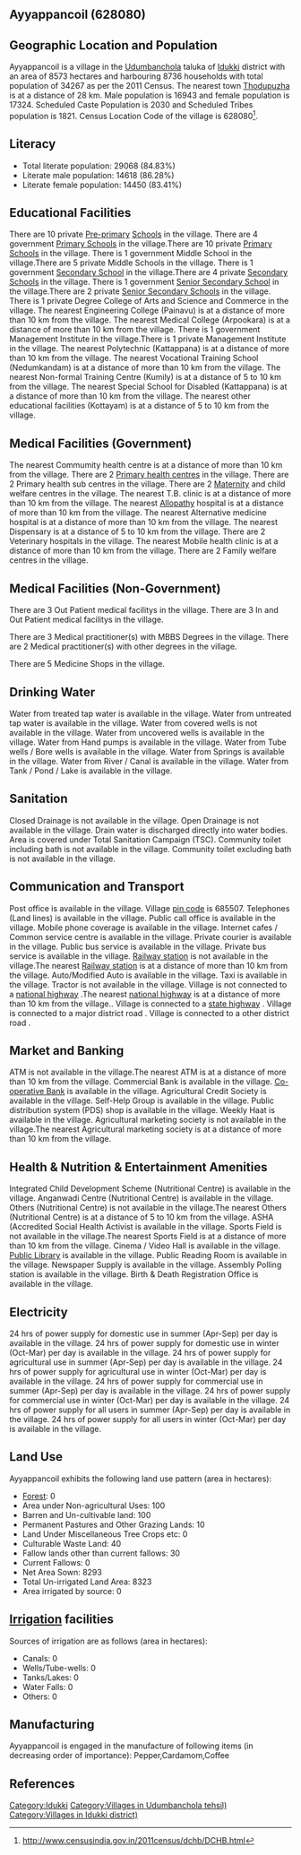 {{Infobox settlement
| name=Ayyappancoil
| native_name=
| native_name_lang=
| other_name=
| nickname=
| settlement_type=Village
| image_skyline=
| image_alt=
| image_caption=
| pushpin_map=India Kerala
| pushpin_label_position=right
| pushpin_map_alt=
| pushpin_map_caption=Location in Kerala, India
| latd=
| latm=
| lats=
| latNS=
| longd=
| longm=
| longs=
| longEW=
| coordinates_display=inline,title
| subdivision_type=Country
| subdivision_name={{flag|India}}
| subdivision_type1=[[States and territories of India|State]]
| subdivision_name1=Kerala 
| subdivision_type2=[[List of districts of India|District]]
| subdivision_name2=Idukki 
| subdivision_type3=Tahsil
| subdivision_name3=Udumbanchola
| website=
| established_title=<!-- Established -->
| established_date=
| founder=
| named_for=
| government_type=
| governing_body=
| unit_pref=Metric=
| area_footnotes=
| area_rank=
| area_total_km2=85.73
| elevation_footnotes=
| elevation_m=
| population_total=34267
| population_as_of=2011
| population_rank=
| population_density_km2=399
| population_demonym=
| population_footnotes=
| demographics_type1=Languages
| demographics1_title1=Official
| demographics1_info1=[[Malayalam language|Malayalam]]
| timezone1=[[Indian Standard Time|IST]]
| utc_offset1==+5:30
| postal_code_type=[[Postal Index Number|PIN]]
| postal_code=685507
| area_code_type=Telephone code
| area_code=
| registration_plate=
| blank1_name_sec1=Nearest city
| blank1_info_sec1=[[Thodupuzha]]
| blank2_name_sec1=[[Human sex ratio|Sex ratio]]
| blank2_info_sec1=1022 [[male|♂]]/[[female|♀]]
| blank3_name_sec1=Literacy
| blank3_info_sec1=84.83%
| blank1_name_sec2=[[2011 Census of India|2011 census]] code
| blank1_info_sec2=628080
| footnotes=
}}

== Ayyappancoil (628080) ==

== Geographic Location and Population ==

Ayyappancoil is a village in the [[Udumbanchola]] taluka of [[Idukki ]] district with an area of 8573 hectares and harbouring 8736 households with total population of 34267 as per the 2011 Census. The nearest town [[Thodupuzha]] is at a distance of 28 km. Male population is 16943 and female population is 17324. Scheduled Caste Population is 2030 and Scheduled Tribes population is 1821. Census Location Code of the village is 628080<ref>http://www.censusindia.gov.in/2011census/dchb/DCHB.html</ref>.


== Literacy ==  
* Total literate population: 29068 (84.83%)
* Literate male population: 14618 (86.28%)
* Literate female population: 14450 (83.41%)


== Educational Facilities ==  
There are 10 private [[Pre-primary]] [[School]]s in the village.
There are 4 government [[Primary School]]s in the village.There are 10 private [[Primary School]]s in the village.
There is 1 government Middle School in the village.There are 5 private Middle Schools in the village.
There is 1 government [[Secondary School]] in the village.There are 4 private [[Secondary School]]s in the village.
There is 1 government [[Senior Secondary School]] in the village.There are 2 private [[Senior Secondary School]]s in the village.
There is 1 private Degree College of Arts and Science and Commerce in the village.
The nearest Engineering College (Painavu) is at a distance of more than 10 km from the village.
The nearest Medical College (Arpookara) is at a distance of more than 10 km from the village.
There is 1 government Management Institute in the village.There is 1 private Management Institute in the village.
The nearest Polytechnic (Kattappana) is at a distance of more than 10 km from the village.
The nearest Vocational Training School (Nedumkandam) is at a distance of more than 10 km from the village.
The nearest Non-formal Training Centre (Kumily) is at a distance of 5 to 10 km from the village.
The nearest Special School for Disabled (Kattappana) is at a distance of more than 10 km from the village.
The nearest other educational facilities (Kottayam) is at a distance of 5 to 10 km from the village.


== Medical Facilities (Government) ==
The nearest Commumity health centre is at a distance of more than 10 km from the village.
There are 2 [[Primary health centre]]s in the village.
There are 2 Primary health sub centres in the village.
There are 2 [[Maternity]] and child welfare centres in the village.
The nearest T.B. clinic is at a distance of more than 10 km from the village.
The nearest [[Allopathy]] hospital is at a distance of more than 10 km from the village.
The nearest Alternative medicine hospital is at a distance of more than 10 km from the village.
The nearest Dispensary is at a distance of 5 to 10 km from the village.
There are 2 Veterinary hospitals in the village.
The nearest Mobile health clinic is at a distance of more than 10 km from the village.
There are 2 Family welfare centres in the village.


== Medical Facilities (Non-Government) ==
There are 3 Out Patient medical facilitys in the village.
There are 3 In and Out Patient medical facilitys in the village.

There are 3 Medical practitioner(s) with MBBS Degrees in the village.
There are 2 Medical practitioner(s) with other degrees in the village.


There are 5 Medicine Shops in the village.



== Drinking Water ==
Water from treated tap water is available in the village.
Water from untreated tap water is available in the village.
Water from covered wells is not available in the village.
Water from uncovered wells is available in the village.
Water from Hand pumps is available in the village.
Water from Tube wells / Bore wells is available in the village.
Water from Springs is available in the village.
Water from River / Canal is available in the village.
Water from Tank / Pond / Lake is available in the village.


== Sanitation ==
Closed Drainage is not available in the village.
Open Drainage is not available in the village.
Drain water is discharged directly into water bodies.
Area is covered under Total Sanitation Campaign (TSC).
Community toilet including bath is not available in the village.
Community toilet excluding bath is not available in the village.


== Communication and Transport ==
Post office is available in the village.
Village [[pin code]] is 685507.
Telephones (Land lines) is available in the village.
Public call office is available in the village.
Mobile phone coverage is available in the village.
Internet cafes / Common service centre is available in the village.
Private courier is available in the village.
Public bus service is available in the village.
Private bus service is available in the village.
[[Railway station]] is not available in the village.The nearest [[Railway station]] is at a distance of more than 10 km from the village.
Auto/Modified Auto is available in the village.
Taxi is available in the village.
Tractor is not available in the village.
Village is not connected to a [[national highway]] .The nearest [[national highway]] is at a distance of more than 10 km from the village..
Village is connected to a [[state highway]]  .
Village is connected to a major district road    .
Village is connected to a other district road  .







== Market and Banking ==
ATM is not available in the village.The nearest ATM is at a distance of more than 10 km from the village.
Commercial Bank is available in the village.
[[Co-operative Bank]] is available in the village.
Agricultural Credit Society is available in the village.
Self-Help Group is available in the village.
Public distribution system (PDS) shop is available in the village.
Weekly Haat is available in the village.
Agricultural marketing society is not available in the village.The nearest Agricultural marketing society is at a distance of more than 10 km from the village.


== Health & Nutrition & Entertainment Amenities ==
Integrated Child Development Scheme (Nutritional Centre) is available in the village.
Anganwadi Centre (Nutritional Centre) is available in the village.
Others (Nutritional Centre) is not available in the village.The nearest Others (Nutritional Centre) is at a distance of 5 to 10 km from the village.
ASHA (Accredited Social Health Activist is available in the village.
Sports Field is not available in the village.The nearest Sports Field is at a distance of more than 10 km from the village.
Cinema / Video Hall is available in the village.
[[Public Library]] is available in the village.
Public Reading Room is available in the village.
Newspaper Supply is available in the village.
Assembly Polling station is available in the village.
Birth & Death Registration Office is available in the village.


== Electricity ==
24 hrs of power supply for domestic use in summer (Apr-Sep) per day is available in the village.
24 hrs of power supply for domestic use in winter (Oct-Mar) per day is available in the village.
24 hrs of power supply for agricultural use in summer (Apr-Sep) per day is available in the village.
24 hrs of power supply for agricultural use in winter (Oct-Mar) per day is available in the village.
24 hrs of power supply for commercial use in summer (Apr-Sep) per day is available in the village.
24 hrs of power supply for commercial use in winter (Oct-Mar) per day is available in the village.
24 hrs of power supply for all users in summer (Apr-Sep) per day is available in the village.
24 hrs of power supply for all users in winter (Oct-Mar) per day is available in the village.


== Land Use ==
Ayyappancoil exhibits the following land use pattern (area in hectares):
* [[Forest]]: 0
* Area under Non-agricultural Uses: 100
* Barren and Un-cultivable land: 100
* Permanent Pastures and Other Grazing Lands: 10
* Land Under Miscellaneous Tree Crops etc: 0
* Culturable Waste Land: 40
* Fallow lands other than current fallows: 30
* Current Fallows: 0
* Net Area Sown: 8293
* Total Un-irrigated Land Area: 8323
* Area irrigated by source: 0


== [[Irrigation]] facilities ==
Sources of irrigation are as follows (area in hectares):
* Canals: 0
* Wells/Tube-wells: 0
* Tanks/Lakes: 0
* Water Falls: 0
* Others: 0


== Manufacturing ==
Ayyappancoil is engaged in the manufacture of following items (in decreasing order of importance): Pepper,Cardamom,Coffee


[[Category:Idukki ]]
[[Category:Villages in Udumbanchola tehsil)]]
[[Category:Villages in Idukki  district)]]


== References ==
{{Reflist}}



